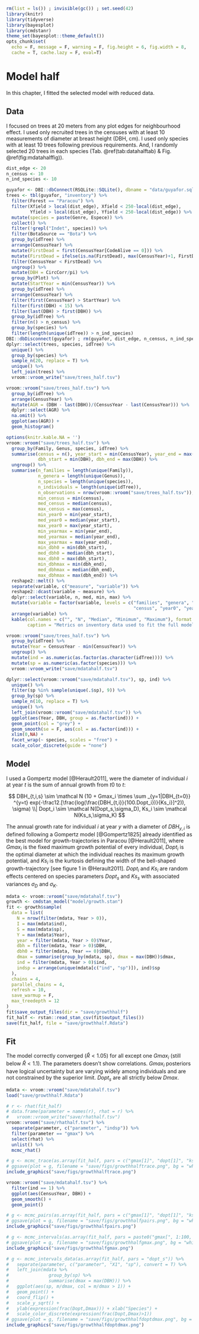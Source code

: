 ```r
rm(list = ls()) ; invisible(gc()) ; set.seed(42)
library(knitr)
library(tidyverse)
library(bayesplot)
library(cmdstanr)
theme_set(bayesplot::theme_default())
opts_chunk$set(
  echo = F, message = F, warning = F, fig.height = 6, fig.width = 8,
  cache = T, cache.lazy = F, eval=T)
```

# Model half

In this chapter, I fitted the selected model with reduced data.

## Data

I focused on trees at 20 meters from any plot edges for neighbourhood effect.
I used only recruited trees in the censuses with at least 10 measurements of diameter at breast height (DBH, cm).
I used only species with at least 10 trees following previous requirements.
And, I randomly selected 20 trees in each species (Tab. \@ref(tab:datahalftab) & Fig. \@ref(fig:mdatahalffig)).

```r
dist_edge <- 20
n_census <- 10
n_ind_species <- 10
```

```r
guyafor <- DBI::dbConnect(RSQLite::SQLite(), dbname = "data/guyafor.sql")
trees <- tbl(guyafor, "inventory") %>% 
  filter(Forest == "Paracou") %>% 
  filter(Xfield > local(dist_edge), Xfield < 250-local(dist_edge), 
         Yfield > local(dist_edge), Yfield < 250-local(dist_edge)) %>% 
  mutate(species = paste(Genre, Espece)) %>% 
  collect() %>% 
  filter(!grepl("Indet", species)) %>% 
  filter(BotaSource == "Bota") %>% 
  group_by(idTree) %>% 
  arrange(CensusYear) %>% 
  mutate(FirstDead = first(CensusYear[CodeAlive == 0])) %>% 
  mutate(FirstDead = ifelse(is.na(FirstDead), max(CensusYear)+1, FirstDead)) %>% 
  filter(CensusYear < FirstDead) %>% 
  ungroup() %>% 
  mutate(DBH = CircCorr/pi) %>% 
  group_by(Plot) %>% 
  mutate(StartYear = min(CensusYear)) %>% 
  group_by(idTree) %>% 
  arrange(CensusYear) %>% 
  filter(first(CensusYear) > StartYear) %>% 
  filter(first(DBH) < 15) %>% 
  filter(last(DBH) > first(DBH)) %>% 
  group_by(idTree) %>% 
  filter(n() > n_census) %>% 
  group_by(species) %>% 
  filter(length(unique(idTree)) > n_ind_species)
DBI::dbDisconnect(guyafor) ; rm(guyafor, dist_edge, n_census, n_ind_species)
dplyr::select(trees, species, idTree) %>% 
  unique() %>% 
  group_by(species) %>% 
  sample_n(20, replace = T) %>% 
  unique() %>% 
  left_join(trees) %>% 
  vroom::vroom_write("save/trees_half.tsv")
```

```r
vroom::vroom("save/trees_half.tsv") %>% 
  group_by(idTree) %>% 
  arrange(CensusYear) %>% 
  mutate(AGR = (DBH - last(DBH))/(CensusYear - last(CensusYear))) %>% 
  dplyr::select(AGR) %>% 
  na.omit() %>% 
  ggplot(aes(AGR)) +
  geom_histogram()
```

```r
options(knitr.kable.NA = '')
vroom::vroom("save/trees_half.tsv") %>% 
  group_by(Family, Genus, species, idTree) %>% 
  summarise(census = n(), year_start = min(CensusYear), year_end = max(CensusYear),
            dbh_start = min(DBH), dbh_end = max(DBH)) %>% 
  ungroup() %>% 
  summarise(n_families = length(unique(Family)),
            n_genera = length(unique(Genus)),
            n_species = length(unique(species)),
            n_individuals = length(unique(idTree)),
            n_observations = nrow(vroom::vroom("save/trees_half.tsv")),
            min_census = min(census),
            med_census = median(census),
            max_census = max(census),
            min_year0 = min(year_start),
            med_year0 = median(year_start),
            max_year0 = max(year_start),
            min_yearmax = min(year_end),
            med_yearmax = median(year_end),
            max_yearmax = max(year_end),
            min_dbh0 = min(dbh_start),
            med_dbh0 = median(dbh_start),
            max_dbh0 = max(dbh_start),
            min_dbhmax = min(dbh_end),
            med_dbhmax = median(dbh_end),
            max_dbhmax = max(dbh_end)) %>% 
  reshape2::melt() %>% 
  separate(variable, c("measure", "variable")) %>% 
  reshape2::dcast(variable ~ measure) %>% 
  dplyr::select(variable, n, med, min, max) %>% 
  mutate(variable = factor(variable, levels = c("families", "genera", "species", "individuals", "observations",
                                                "census", "year0", "yearmax", "dbh0", "dbhmax"))) %>% 
  arrange(variable) %>% 
  kable(col.names = c("", "N", "Median", "Minimum", "Maximum"), format.args = list(big.mark = " "), digits = 0,
        caption = "Metrics on inventory data used to fit the full model including sample size (N), memdian, minimum and maximum values for families, genera, species, individuals, observations, cenusus, recruitment year (year0), last censused year (yearmax), recruitment diameter (dbh0) and last censused diameter (dbhmax).")  
```


```r
vroom::vroom("save/trees_half.tsv") %>% 
  group_by(idTree) %>% 
  mutate(Year = CensusYear - min(CensusYear)) %>%
  ungroup() %>% 
  mutate(ind = as.numeric(as.factor(as.character(idTree)))) %>% 
  mutate(sp = as.numeric(as.factor(species))) %>% 
  vroom::vroom_write("save/mdatahalf.tsv")
```

```r
dplyr::select(vroom::vroom("save/mdatahalf.tsv"), sp, ind) %>% 
  unique() %>% 
  filter(sp %in% sample(unique(.$sp), 9)) %>% 
  group_by(sp) %>% 
  sample_n(10, replace = T) %>%
  unique() %>% 
  left_join(vroom::vroom("save/mdatahalf.tsv")) %>% 
  ggplot(aes(Year, DBH, group = as.factor(ind))) +
  geom_point(col = "grey") +
  geom_smooth(se = F, aes(col = as.factor(ind))) +
  xlim(0,NA) +
  facet_wrap(~ species, scales = "free") +
  scale_color_discrete(guide = "none")  
```

## Model

I used a Gompertz model [@Herault2011], were the diameter of individual $i$ at year $t$ is the sum of annual growth from $t0$ to $t$:

$$  DBH_{t,i,s} \sim \mathcal N  (10 + Gmax_i \times \sum _{y=1|DBH_{t=0}} ^{y=t} exp(-\frac12.[\frac{log(\frac{DBH_{t,i}}{100.Dopt_i})}{Ks_i}]^2)), \sigma) \\| Dopt_i \sim \mathcal N(Dopt_s,\sigma_D), Ks_i \sim \mathcal N(Ks_s,\sigma_K) $$

The annual growth rate for individual $i$ at year $y$ with a diameter of $DBH_{y,i}$ is defined following a Gompertz model [@Gompertz1825] already identified as the best model for growth-trajectories in Paracou [@Herault2011],
where $Gmax_i$ is the fixed maximum growth potential of every individual,
$Dopt_i$ is the optimal diameter at which the individual reaches its maximum growth potential,
and $Ks_i$ is the kurtosis defining the width of the bell-shaped growth-trajectory [see figure 1 in @Herault2011].
$Dopt_i$ and $Ks_i$ are random effects centered on species parameters $Dopt_s$ and $Ks_s$ with associated variances $\sigma_D$ and $\sigma_K$.

```r
mdata <- vroom::vroom("save/mdatahalf.tsv")
growth <- cmdstan_model("model/growth.stan")
fit <- growth$sample(
  data = list(
    N = nrow(filter(mdata, Year > 0)),
    I = max(mdata$ind),
    S = max(mdata$sp),
    Y = max(mdata$Year),
    year = filter(mdata, Year > 0)$Year,
    dbh = filter(mdata, Year > 0)$DBH,
    dbh0 = filter(mdata, Year == 0)$DBH,
    dmax = summarise(group_by(mdata, sp), dmax = max(DBH))$dmax,
    ind = filter(mdata, Year > 0)$ind,
    indsp = arrange(unique(mdata[c("ind", "sp")]), ind)$sp
  ),
  chains = 4, 
  parallel_chains = 4,
  refresh = 10,
  save_warmup = F,
  max_treedepth = 12
)
fit$save_output_files(dir = "save/growthhalf")
fit_half <- rstan::read_stan_csv(fit$output_files())
save(fit_half, file = "save/growthhalf.Rdata") 
```

## Fit

The model correctly converged ($\hat R < 1.05$) for all except one $Gmax_i$ (still below $\hat R < 1.1$).
The parameters doesn't show correlations.
$Gmax_i$ posteriors have logical uncertainty but are varying widely among individuals and are not constrained by the superior limit.
$Dopt_s$ are all strictly below $Dmax$.

```r
mdata <- vroom::vroom("save/mdatahalf.tsv")
load("save/growthhalf.Rdata")
```

```r
# r <- rhat(fit_half)
# data.frame(parameter = names(r), rhat = r) %>% 
#   vroom::vroom_write("save/rhathalf.tsv")
vroom::vroom("save/rhathalf.tsv") %>% 
  separate(parameter, c("parameter", "indsp")) %>% 
  filter(parameter == "gmax") %>% 
  select(rhat) %>% 
  unlist() %>% 
  mcmc_rhat() 
```

```r
# g <- mcmc_trace(as.array(fit_half, pars = c("gmax[1]", "dopt[1]", "ks[1]", "sigma", "sigmaD", "sigmaK")))
# ggsave(plot = g, filename = "save/figs/growthhalftrace.png", bg = "white")
include_graphics("save/figs/growthhalftrace.png") 
```

```r
vroom::vroom("save/mdatahalf.tsv") %>% 
  filter(ind == 1) %>% 
  ggplot(aes(CensusYear, DBH)) +
  geom_smooth() +
  geom_point()
```

```r
# g <- mcmc_pairs(as.array(fit_half, pars = c("gmax[1]", "dopt[1]", "ks[1]", "sigma", "sigmaD", "sigmaK")))
# ggsave(plot = g, filename = "save/figs/growthhalfpairs.png", bg = "white")
include_graphics("save/figs/growthhalfpairs.png") 
```

```r
# g <- mcmc_intervals(as.array(fit_half, pars = paste0("gmax[", 1:100, "]")))
# ggsave(plot = g, filename = "save/figs/growthhalfgmax.png", bg = "white")
include_graphics("save/figs/growthhalfgmax.png") 
```

```r
# g <- mcmc_intervals_data(as.array(fit_half, pars = "dopt_s")) %>%
#   separate(parameter, c("parameter", "X1", "sp"), convert = T) %>%
#   left_join(mdata %>%
#               group_by(sp) %>%
#               summarise(dmax = max(DBH))) %>%
#   ggplot(aes(sp, m/dmax, col = m/dmax > 1)) +
#   geom_point() +
#   coord_flip() +
#   scale_y_sqrt() +
#   ylab(expression(frac(Dopt,Dmax))) + xlab("Species") +
#   scale_color_discrete(expression(frac(Dopt,Dmax)>1))
# ggsave(plot = g, filename = "save/figs/growthhalfdoptdmax.png", bg = "white")
include_graphics("save/figs/growthhalfdoptdmax.png") 
```
